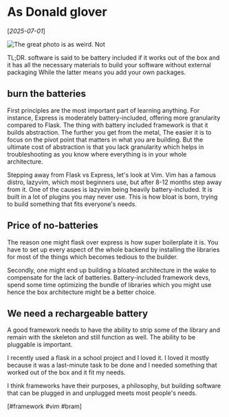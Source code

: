 # As Donald glover

[*2025-07-01*]

![The great photo](/batteries.jpg) 
is as weird. Not 

TL;DR. software is said to be battery included if it works out of the box and it has all the necessary
materials to build your software without external packaging While the latter means you add your own 
packages.

## burn the batteries
First principles are the most important part of learning anything. For instance, Express is moderately battery-included, offering more granularity compared to Flask. The thing with battery included framework is that it builds abstraction. The further you get from the metal, The easier it is to focus on 
the pivot point that matters in what you are building. But the ultimate cost of abstraction is that you lack granularity which helps in troubleshooting as you know where everything is in your whole architecture.  

Stepping away from Flask vs Express, let's look at Vim. Vim has a famous distro, lazyvim, which most 
beginners use, but after 8-12 months step away from it. One of the causes is lazyvim being heavily battery-included. It is built in a lot of plugins you may never use. This is how bloat is born, trying to build something that fits everyone's needs. 

## Price of no-batteries 
The reason one might flask over express is how super boilerplate it is. You have to set up every aspect of the whole backend by installing the libraries for most of the things which becomes tedious to the builder. 

Secondly, one might end up building a bloated architecture in the wake to compensate for the lack of batteries. Battery-included framework devs, spend some time optimizing the bundle of libraries which you might use hence the box architecture might be a better choice.

## We need a rechargeable battery
A good framework needs to have the ability to strip some of the library and remain with the skeleton and still function as well. The ability to be pluggable is important.

I recently used a flask in a school project and I loved it. I loved it mostly because it was a last-minute task to be done and I needed something that worked out of the box and it fit my needs.

I think frameworks have their purposes, a philosophy, but building software that can be plugged in and unplugged meets most people's needs. 

 [#framework  #vim  #bram]





